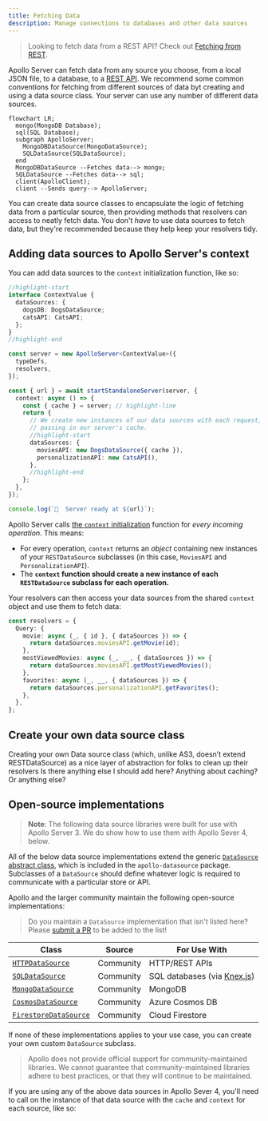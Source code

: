 ```yaml
---
title: Fetching Data
description: Manage connections to databases and other data sources
---
```


> Looking to fetch data from a REST API? Check out [Fetching from REST](./fetching-rest).

Apollo Server can fetch data from any source you choose, from a local JSON file, to a database, to a [REST API](./fetching-rest). We recommend some common conventions for fetching from different sources of data byt creating and using a data source class. Your server can use any number of different data sources.

```mermaid
flowchart LR;
  mongo(MongoDB Database);
  sql(SQL Database);
  subgraph ApolloServer;
    MongoDBDataSource(MongoDataSource);
    SQLDataSource(SQLDataSource);
  end
  MongoDBDataSource --Fetches data--> mongo;
  SQLDataSource --Fetches data--> sql;
  client(ApolloClient);
  client --Sends query--> ApolloServer;
```

You can create data source classes to encapsulate the logic of fetching data from a particular source, then providing methods that resolvers can access to neatly fetch data. You don't _have_ to use data sources to fetch data, but they're recommended because they help keep your resolvers tidy.


## Adding data sources to Apollo Server's context

You can add data sources to the `context` initialization function, like so:

<MultiCodeBlock>

```ts title="index.ts"
//highlight-start
interface ContextValue {
  dataSources: {
    dogsDB: DogsDataSource;
    catsAPI: CatsAPI;
  };
}
//highlight-end

const server = new ApolloServer<ContextValue>({
  typeDefs,
  resolvers,
});

const { url } = await startStandaloneServer(server, {
  context: async () => {
    const { cache } = server; // highlight-line
    return {
      // We create new instances of our data sources with each request,
      // passing in our server's cache.
      //highlight-start
      dataSources: {
        moviesAPI: new DogsDataSource({ cache }),
        personalizationAPI: new CatsAPI(),
      },
      //highlight-end
    };
  },
});

console.log(`🚀  Server ready at ${url}`);
```

</MultiCodeBlock>

<!-- TODO(AS4) add link to context article once exists  -->
Apollo Server calls [the `context` initialization](./resolvers/#the-context-argument) function for _every incoming operation_. This means:
- For every operation, `context` returns an _object_ containing new instances of your `RESTDataSource` subclasses (in this case, `MoviesAPI` and `PersonalizationAPI`).
- The **`context` function should create a new instance of each `RESTDataSource` subclass for each operation.** 

Your resolvers can then access your data sources from the shared `context` object and use them to fetch data:

```ts title="resolvers.ts"
const resolvers = {
  Query: {
    movie: async (_, { id }, { dataSources }) => {
      return dataSources.moviesAPI.getMovie(id);
    },
    mostViewedMovies: async (_, __, { dataSources }) => {
      return dataSources.moviesAPI.getMostViewedMovies();
    },
    favorites: async (_, __, { dataSources }) => {
      return dataSources.personalizationAPI.getFavorites();
    },
  },
};
```



## Create your own data source class

Creating your own Data source class (which, unlike AS3, doesn’t extend RESTDataSource) as a nice layer of abstraction for folks to clean up their resolvers
Is there anything else I should add here? Anything about caching? Or anything else?

## Open-source implementations

> **Note**: The following data source libraries were built for use with Apollo Server 3. We do show how to use them with Apollo Sever 4, below.

All of the below data source implementations extend the generic [`DataSource` abstract class](https://github.com/apollographql/apollo-server/blob/main/packages/apollo-datasource/src/index.ts), which is included in the `apollo-datasource` package. Subclasses of a `DataSource` should define whatever logic is required to communicate with a particular store or API.

Apollo and the larger community maintain the following open-source implementations:

> Do you maintain a `DataSource` implementation that isn't listed here? Please [submit a PR](https://github.com/apollographql/apollo-server/blob/main/docs/source/data/data-sources.md) to be added to the list!

| Class            | Source    | For Use With          |
|------------------|-----------|-----------------------|
| [`HTTPDataSource`](https://github.com/StarpTech/apollo-datasource-http)  | Community | HTTP/REST APIs |
| [`SQLDataSource`](https://github.com/cvburgess/SQLDataSource)  | Community | SQL databases (via [Knex.js](http://knexjs.org/)) |
| [`MongoDataSource`](https://github.com/GraphQLGuide/apollo-datasource-mongodb/) | Community | MongoDB |
| [`CosmosDataSource`](https://github.com/andrejpk/apollo-datasource-cosmosdb) | Community | Azure Cosmos DB |
| [`FirestoreDataSource`](https://github.com/swantzter/apollo-datasource-firestore) | Community | Cloud Firestore |

If none of these implementations applies to your use case, you can create your own custom `DataSource` subclass.

> Apollo does not provide official support for community-maintained libraries. We cannot guarantee that community-maintained libraries adhere to best practices, or that they will continue to be maintained.

If you are using any of the above data sources in Apollo Sever 4, you'll need to call on the instance of that data source with the `cache` and `context` for each source, like so:
